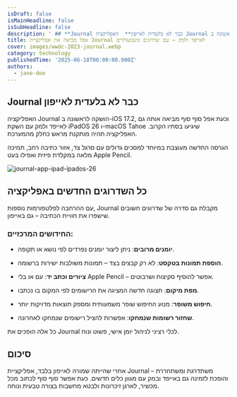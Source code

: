 ```yaml
---
isDraft: false
isMainHeadline: false
isSubHeadline: false
description: ' ## **Journal כבר לא בלעדית לאייפון**  האפליקציה Journal הושקה לראשונה ב-iOS 17.2, וכעת אפל סוף סוף מביאה אותה גם לאייפד ולמק עם השקת iPadOS'
title: אפל מביאה את אפליקציית Journal לאייפד ולמק – עם שדרוגים משמעותיים
cover: images/wwdc-2023-journal.webp
category: technology
publishedTime: '2025-06-18T00:00:00.000Z'
authors:
  - jane-doe
---
```


## **Journal כבר לא בלעדית לאייפון**

האפליקציה Journal הושקה לראשונה ב-iOS 17.2, וכעת אפל סוף סוף מביאה אותה גם לאייפד ולמק עם השקת iPadOS 26 ו-macOS Tahoe שיגיעו בסתיו הקרוב. האפליקציה תהיה מותקנת מראש כחלק מהמערכת.

הגרסה החדשה מעוצבת במיוחד למסכים גדולים עם סרגל צד, אזור כתיבה רחב, תמיכה מלאה במקלדת פיזית ואפילו בעט Apple Pencil.

![journal-app-ipad-ipados-26](images/journal-app-ipad-ipados-26-1600x800.webp)

## **כל השדרוגים החדשים באפליקציה**

עם ההרחבה לפלטפורמות נוספות, Journal מקבלת גם סדרה של שדרוגים חשובים שישפרו את חוויית הכתיבה – גם באייפון.

### **החידושים המרכזיים:**

- **יומנים מרובים**: ניתן ליצור יומנים נפרדים לפי נושא או תקופה.
    
- **הוספת תמונות בטקסט**: לא רק קבצים בצד – תמונות משולבות ישירות ברשומה.
    
- **ציורים וכתב יד**: עם או בלי Apple Pencil – אפשר להוסיף סקיצות ושרבוטים.
    
- **מפת מיקום**: תצוגה חדשה המציגה את הרישומים לפי המקום בו נכתבו.
    
- **חיפוש משופר**: מנוע החיפוש שופר משמעותית ומספק תוצאות מדויקות יותר.
    
- **שחזור רשומות שנמחקו**: אפשרות להציל רישומים שנמחקו לאחרונה.
    

כל אלה הופכים את Journal לכלי רציני לניהול יומן אישי, פשוט ונוח.

## **סיכום**

אחרי שהייתה שמורה לאייפון בלבד, אפליקציית Journal משתדרגת ומשתחררת – והופכת לזמינה גם באייפד ובמק עם מגוון כלים חדשים. כעת אפשר סוף סוף לכתוב מכל מכשיר, לארגן זיכרונות ולבטא מחשבות בצורה טבעית ונוחה.
